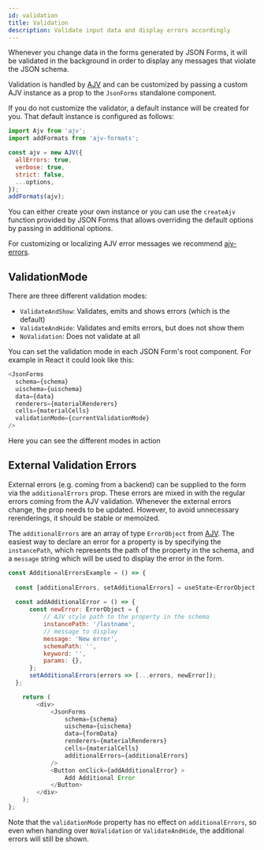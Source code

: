 ```yaml
---
id: validation
title: Validation
description: Validate input data and display errors accordingly
---
```



Whenever you change data in the forms generated by JSON Forms, it will be validated in the background in order to display any messages that violate the JSON schema.

Validation is handled by [AJV](https://github.com/epoberezkin/ajv) and can be customized by passing a custom AJV instance as a prop to the `JsonForms` standalone component.

If you do not customize the validator, a default instance will be created for you. That default instance is configured as follows:

```js
import Ajv from 'ajv';
import addFormats from 'ajv-formats';

const ajv = new AJV({
  allErrors: true,
  verbose: true,
  strict: false,
  ...options,
});
addFormats(ajv);
```

You can either create your own instance or you can use the `createAjv` function provided by JSON Forms that allows overriding the default options by passing in additional options.

For customizing or localizing AJV error messages we recommend [ajv-errors](https://github.com/ajv-validator/ajv-errors).

## ValidationMode

There are three different validation modes:

- `ValidateAndShow`: Validates, emits and shows errors (which is the default)
- `ValidateAndHide`: Validates and emits errors, but does not show them
- `NoValidation`: Does not validate at all

You can set the validation mode in each JSON Form's root component.
For example in React it could look like this:

```js
<JsonForms
  schema={schema}
  uischema={uischema}
  data={data}
  renderers={materialRenderers}
  cells={materialCells}
  validationMode={currentValidationMode}
/>
```

Here you can see the different modes in action

<ValidationExample />

## External Validation Errors

External errors (e.g. coming from a backend) can be supplied to the form via the `additionalErrors` prop. These errors are mixed in with the regular errors coming from the AJV validation.
Whenever the external errors change, the prop needs to be updated. However, to avoid unnecessary rerenderings, it should be stable or memoized. 

The `additionalErrors` are an array of type `ErrorObject` from [AJV](https://github.com/ajv-validator/ajv/blob/v8.6.1/lib/types/index.ts#L84). 
The easiest way to declare an error for a property is by specifying the `instancePath`, which represents the path of the property in the schema, 
and a `message` string which will be used to display the error in the form.

```js
const AdditionalErrorsExample = () => {
  
  const [additionalErrors, setAdditionalErrors] = useState<ErrorObject[]>([]);
  
  const addAdditionalError = () => {
      const newError: ErrorObject = {
          // AJV style path to the property in the schema
          instancePath: '/lastname',
          // message to display
          message: 'New error',
          schemaPath: '',
          keyword: '',
          params: {},
      };
      setAdditionalErrors(errors => [...errors, newError]);
  };

    return (
        <div>
            <JsonForms
                schema={schema}
                uischema={uischema}
                data={formData}
                renderers={materialRenderers}
                cells={materialCells}
                additionalErrors={additionalErrors}
            />
            <Button onClick={addAdditionalError} >
                Add Additional Error
            </Button>
        </div>
    );
};
```
Note that the `validationMode` property has no effect on `additionalErrors`, so even when handing over `NoValidation` or `ValidateAndHide`, the additional errors will still be shown.

<AdditionalErrorsExample/>
